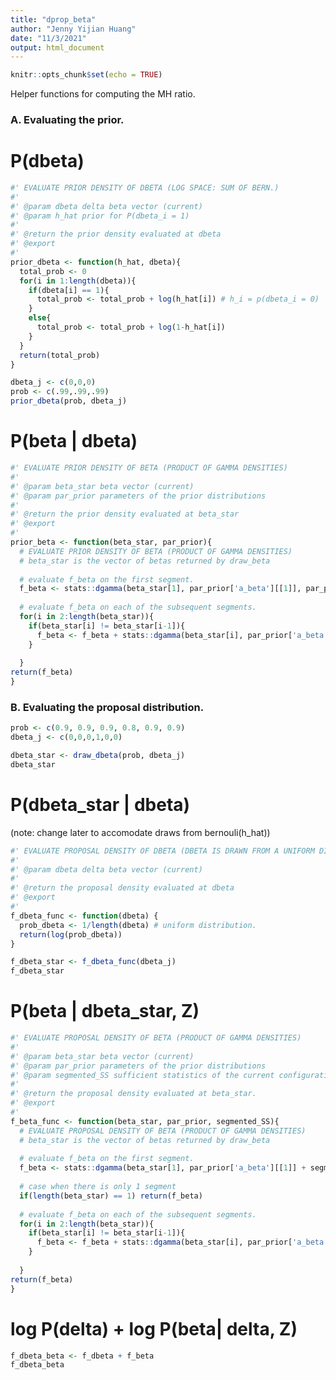 ```yaml
---
title: "dprop_beta"
author: "Jenny Yijian Huang"
date: "11/3/2021"
output: html_document
---
```


```r
knitr::opts_chunk$set(echo = TRUE)
```

Helper functions for computing the MH ratio.

### A. Evaluating the prior.

# P(dbeta)
```r
#' EVALUATE PRIOR DENSITY OF DBETA (LOG SPACE: SUM OF BERN.)
#'
#' @param dbeta delta beta vector (current)
#' @param h_hat prior for P(dbeta_i = 1)
#'
#' @return the prior density evaluated at dbeta
#' @export
#'
prior_dbeta <- function(h_hat, dbeta){
  total_prob <- 0
  for(i in 1:length(dbeta)){
    if(dbeta[i] == 1){
      total_prob <- total_prob + log(h_hat[i]) # h_i = p(dbeta_i = 0)
    }
    else{
      total_prob <- total_prob + log(1-h_hat[i])
    }
  }
  return(total_prob)
}
```

```r
dbeta_j <- c(0,0,0)
prob <- c(.99,.99,.99)
prior_dbeta(prob, dbeta_j)
```

# P(beta | dbeta)

```r
#' EVALUATE PRIOR DENSITY OF BETA (PRODUCT OF GAMMA DENSITIES)
#'
#' @param beta_star beta vector (current)
#' @param par_prior parameters of the prior distributions
#'
#' @return the prior density evaluated at beta_star
#' @export
#'
prior_beta <- function(beta_star, par_prior){
  # EVALUATE PRIOR DENSITY OF BETA (PRODUCT OF GAMMA DENSITIES)
  # beta_star is the vector of betas returned by draw_beta
  
  # evaluate f_beta on the first segment. 
  f_beta <- stats::dgamma(beta_star[1], par_prior['a_beta'][[1]], par_prior['b_beta'][[1]], log = TRUE)
  
  # evaluate f_beta on each of the subsequent segments.
  for(i in 2:length(beta_star)){
    if(beta_star[i] != beta_star[i-1]){
      f_beta <- f_beta + stats::dgamma(beta_star[i], par_prior['a_beta'][[1]], par_prior['b_beta'][[1]], log = TRUE)
    }
    
  }
return(f_beta)
}
```


### B. Evaluating the proposal distribution.

```r
prob <- c(0.9, 0.9, 0.9, 0.8, 0.9, 0.9)
dbeta_j <- c(0,0,0,1,0,0)

dbeta_star <- draw_dbeta(prob, dbeta_j)
dbeta_star
```

# P(dbeta_star | dbeta)
(note: change later to accomodate draws from bernouli(h_hat))
```r
#' EVALUATE PROPOSAL DENSITY OF DBETA (DBETA IS DRAWN FROM A UNIFORM DISTRIBUTION)
#'
#' @param dbeta delta beta vector (current)
#'
#' @return the proposal density evaluated at dbeta
#' @export
#'
f_dbeta_func <- function(dbeta) {
  prob_dbeta <- 1/length(dbeta) # uniform distribution.
  return(log(prob_dbeta))
}
```

```r
f_dbeta_star <- f_dbeta_func(dbeta_j)
f_dbeta_star
```

# P(beta | dbeta_star, Z)
```r
#' EVALUATE PROPOSAL DENSITY OF BETA (PRODUCT OF GAMMA DENSITIES)
#'
#' @param beta_star beta vector (current)
#' @param par_prior parameters of the prior distributions
#' @param segmented_SS sufficient statistics of the current configuration of the latent data
#'
#' @return the proposal density evaluated at beta_star.
#' @export
#'
f_beta_func <- function(beta_star, par_prior, segmented_SS){
  # EVALUATE PROPOSAL DENSITY OF BETA (PRODUCT OF GAMMA DENSITIES)
  # beta_star is the vector of betas returned by draw_beta
  
  # evaluate f_beta on the first segment. 
  f_beta <- stats::dgamma(beta_star[1], par_prior['a_beta'][[1]] + segmented_SS[[1]]$n_T, par_prior['b_beta'][[1]] + segmented_SS[[1]]$integral_SI, log = TRUE)
  
  # case when there is only 1 segment
  if(length(beta_star) == 1) return(f_beta)
  
  # evaluate f_beta on each of the subsequent segments.
  for(i in 2:length(beta_star)){
    if(beta_star[i] != beta_star[i-1]){
      f_beta <- f_beta + stats::dgamma(beta_star[i], par_prior['a_beta'][[1]] + segmented_SS[[i]]$n_T, par_prior['b_beta'][[1]] + segmented_SS[[i]]$integral_SI, log = TRUE)
    }
    
  }
return(f_beta)
}
```


# log P(delta) + log P(beta| delta, Z)
```r
f_dbeta_beta <- f_dbeta + f_beta
f_dbeta_beta
```


